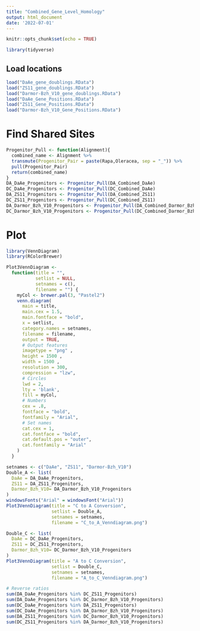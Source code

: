 ```yaml
---
title: "Combined_Gene_Level_Homology"
output: html_document
date: '2022-07-01'
---
```


```r
knitr::opts_chunk$set(echo = TRUE)
```

```r
library(tidyverse)
```

## Load locations
```r
load("DaAe_gene_doublings.RData")
load("ZS11_gene_doublings.RData")
load("Darmor-Bzh_V10_gene_doublings.RData")
load("DaAe_Gene_Positions.RData")
load("ZS11_Gene_Positions.RData")
load("Darmor-Bzh_V10_Gene_Positions.RData")
```

# Find Shared Sites
```r
Progenitor_Pull <- function(Alignment){
  combined_name <- Alignment %>%
  transmute(Progenitor_Pair = paste(Rapa,Oleracea, sep = "_")) %>%
  pull(Progenitor_Pair)
  return(combined_name)
}
DA_DaAe_Progenitors <- Progenitor_Pull(DA_Combined_DaAe)
DC_DaAe_Progenitors <- Progenitor_Pull(DC_Combined_DaAe)
DA_ZS11_Progenitors <- Progenitor_Pull(DA_Combined_ZS11)
DC_ZS11_Progenitors <- Progenitor_Pull(DC_Combined_ZS11)
DA_Darmor_Bzh_V10_Progenitors <- Progenitor_Pull(DA_Combined_Darmor_Bzh_V10)
DC_Darmor_Bzh_V10_Progenitors <- Progenitor_Pull(DC_Combined_Darmor_Bzh_V10)
```

# Plot
```r
library(VennDiagram)
library(RColorBrewer)

Plot3VennDiagram <-
  function(title = "",
           setlist = NULL,
           setnames = c(),
           filename = "") {
    myCol <- brewer.pal(3, "Pastel2")
    venn.diagram(
      main = title,
      main.cex = 1.5,
      main.fontface = "bold",
      x = setlist,
      category.names = setnames,
      filename = filename,
      output = TRUE,
      # Output features
      imagetype = "png" ,
      height = 1500 ,
      width = 1500 ,
      resolution = 300,
      compression = "lzw",
      # Circles
      lwd = 2,
      lty = 'blank',
      fill = myCol,
      # Numbers
      cex = .8,
      fontface = "bold",
      fontfamily = "Arial",
      # Set names
      cat.cex = 1,
      cat.fontface = "bold",
      cat.default.pos = "outer",
      cat.fontfamily = "Arial"
    )
  }

setnames <- c("DaAe", "ZS11", "Darmor-Bzh_V10")
Double_A <- list(
  DaAe = DA_DaAe_Progenitors,
  ZS11 = DA_ZS11_Progenitors,
  Darmor_Bzh_V10= DA_Darmor_Bzh_V10_Progenitors
)
windowsFonts("Arial" = windowsFont("Arial"))
Plot3VennDiagram(title = "C to A Conversion",
                 setlist = Double_A,
                 setnames = setnames,
                 filename = "C_to_A_Venndiagram.png")

Double_C <- list(
  DaAe = DC_DaAe_Progenitors,
  ZS11 = DC_ZS11_Progenitors,
  Darmor_Bzh_V10= DC_Darmor_Bzh_V10_Progenitors
)
Plot3VennDiagram(title = "A to C Conversion",
                 setlist = Double_C,
                 setnames = setnames,
                 filename = "A_to_C_Venndiagram.png")

# Reverse ratios
sum(DA_DaAe_Progenitors %in% DC_ZS11_Progenitors)
sum(DA_DaAe_Progenitors %in% DC_Darmor_Bzh_V10_Progenitors)
sum(DC_DaAe_Progenitors %in% DA_ZS11_Progenitors)
sum(DC_DaAe_Progenitors %in% DA_Darmor_Bzh_V10_Progenitors)
sum(DA_ZS11_Progenitors %in% DC_Darmor_Bzh_V10_Progenitors)
sum(DC_ZS11_Progenitors %in% DA_Darmor_Bzh_V10_Progenitors)
```

